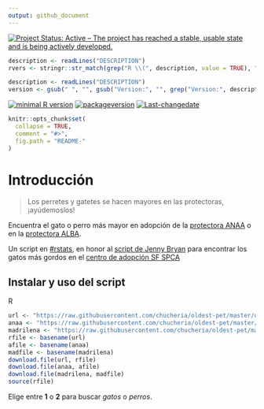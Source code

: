 ```yaml
---
output: github_document
---
```

[![Project Status: Active – The project has reached a stable, usable state and is being actively developed.](http://www.repostatus.org/badges/latest/active.svg)](http://www.repostatus.org/#active)
 
```r
description <- readLines("DESCRIPTION")
rvers <- stringr::str_match(grep("R \\(", description, value = TRUE), "[0-9]{1,4}\\.[0-9]{1,4}\\.[0-9]{1,4}")[1,1]
```

```r
description <- readLines("DESCRIPTION")
version <- gsub(" ", "", gsub("Version:", "", grep("Version:", description, value = TRUE)))
```
[![minimal R version](https://img.shields.io/badge/R%3E%3D-`r rvers`-6666ff.svg)](https://cran.r-project.org/)
[![packageversion](https://img.shields.io/badge/Package%20version-`r version`-orange.svg?style=flat-square)](commits/master)
[![Last-changedate](https://img.shields.io/badge/last%20change-`r gsub('-', '--', Sys.Date())`-yellowgreen.svg)](/commits/master)

<!-- README.md is generated from README.Rmd. Please edit that file -->

```r
knitr::opts_chunk$set(
  collapse = TRUE,
  comment = "#>",
  fig.path = "README-"
)
```

# Introducción

> Los perretes y gatetes se hacen mayores en las protectoras, ¡ayúdemoslos!

Encuentra el gato o perro más mayor en adopción de la [protectora ANAA](http://www.anaaweb.org/) o en la [protectora ALBA](http://www.albaonline.org/). 

Un script en [#rstats](https://twitter.com/hashtag/rstats), en honor al [script de Jenny Bryan](https://github.com/jennybc/fattest-cat) para encontrar los gatos más gordos en el [centro de adopción SF SPCA](https://www.sfspca.org/adoptions/cats)


## Instalar y uso del script

R

```r
url <- "https://raw.githubusercontent.com/chucheria/oldest-pet/master/oldest-pet.R"
anaa <- "https://raw.githubusercontent.com/chucheria/oldest-pet/master/anaa.R"
madrilena <- "https://raw.githubusercontent.com/chucheria/oldest-pet/master/madrilena.R"
rfile <- basename(url)
afile <- basename(anaa)
madfile <- basename(madrilena)
download.file(url, rfile)
download.file(anaa, afile)
download.file(madrilena, madfile)
source(rfile)
```

Elige entre **1** o **2** para buscar *gatos* o *perros*.

